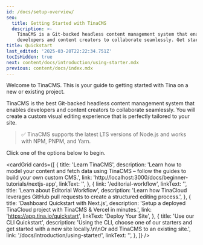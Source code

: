 ```yaml
---
id: /docs/setup-overview/
seo:
  title: Getting Started with TinaCMS
  description: >-
    TinaCMS is a Git-backed headless content management system that enables
    developers and content creators to collaborate seamlessly. Get started now.
title: Quickstart
last_edited: '2025-03-20T22:22:34.751Z'
tocIsHidden: true
next: content/docs/introduction/using-starter.mdx
previous: content/docs/index.mdx
---
```


Welcome to TinaCMS. This is your guide to getting started with Tina on a new or existing project.

TinaCMS is the best Git-backed headless content management system that enables developers and content creators to collaborate seamlessly. You will create a custom visual editing experience that is perfectly tailored to your site.

> ✅ TinaCMS supports the latest LTS versions of Node.js and works with NPM, PNPM, and Yarn.

Click one of the options below to begin.

<cardGrid
  cards={[
    {
      title: 'Learn TinaCMS',
      description:
        'Learn how to model your content and fetch data using TinaCMS – follow the guides to build your own custom CMS.',
      link: 'http://localhost:3000/docs/beginner-tutorials/nextjs-app',
      linkText: '',
    },
    {
      link: '/editorial-workflow',
      linkText: '',
      title: 'Learn about Editorial Workflow',
      description:
        'Learn how TinaCloud leverages GitHub pull requests to create a structured editing process.',
    },
    {
      title: 'Dashboard Quickstart with Next.js',
      description:
        'Setup a deployed TinaCloud project with TinaCMS & Vercel in minutes.',
      link: 'https://app.tina.io/quickstart',
      linkText: 'Deploy Your Site',
    },
    {
      title: 'Use our CLI Quickstart',
      description:
        'Using the CLI, choose one of our starters and get started with a new site locally.\n\nOr add TinaCMS to an existing site.',
      link: '/docs/introduction/using-starter/',
      linkText: '',
    },
  ]}
/>
